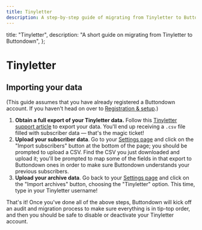 ```yaml
---
title: Tinyletter
description: A step-by-step guide of migrating from Tinyletter to Buttondown
---
```



  title: "Tinyletter",
  description: "A short guide on migrating from Tinyletter to Buttondown",
};

# Tinyletter

## Importing your data

(This guide assumes that you have already registered a Buttondown account. If you haven't head on over to [Registration & setup](/getting-started/registration-and-setup).)

1. **Obtain a full export of your Tinyletter data.** Follow this [Tinyletter support article](https://tinyletter.zendesk.com/hc/en-us/articles/360005451694-Exporting-subscribers-in-TinyLetter) to export your data. You'll end up receiving a `.csv` file filled with subscriber data — that's the magic ticket!
2. **Upload your subscriber data**. Go to your [Settings page](https://buttondown.email/settings/import-subscribers) and click on the "Import subscribers" button at the bottom of the page; you should be prompted to upload a CSV. Find the CSV you just downloaded and upload it; you'll be prompted to map some of the
   fields in that export to Buttondown ones in order to make sure Buttondown understands your previous subscribers.
3. **Upload your archive data**. Go back to your [Settings page](https://buttondown.email/settings) and click on the "Import archives" button, choosing the "Tinyletter" option. This time, type in your Tinyletter username!

That's it! Once you've done all of the above steps, Buttondown will kick off an audit and migration process to make sure everything is in tip-top order, and then you should be safe to disable or deactivate your Tinyletter account.
